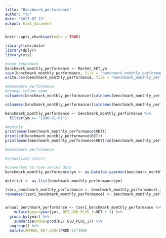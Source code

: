 ```yaml
---
title: "Benchmark_performance"
author: "Yu"
date: "2023-07-19"
output: html_document
---
```


```r
knitr::opts_chunk$set(echo = TRUE)
```

```r
library(lubridate)
library(dplyr)
library(xts)
```


```r
#save benchmark
benchmark_monthly_performance <- Market_RET_ym
save(benchmark_monthly_performance, file = "benchmark_monthly_performance.Rdata")
write.csv(benchmark_monthly_performance, file = "benchmark_monthly_performance.csv")

```

```r
#benchmark performance
#change column name
colnames(benchmark_monthly_performance)[colnames(benchmark_monthly_performance) == "Benchmark"] <- "RET"

colnames(benchmark_monthly_performance)[colnames(benchmark_monthly_performance) == "date"] <- "ym"

benchmark_monthly_performance <- benchmark_monthly_performance %>% 
  filter(ym >= "1990-01-01")

#monthly
print(mean(benchmark_monthly_performance$RET))
print(sd(benchmark_monthly_performance$RET))
print(mean(benchmark_monthly_performance$RET)/sd(benchmark_monthly_performance$RET))
```

```r
#benchmark performance

#annualized return

#converted to time series data
benchmark_monthly_performance$ym <- as.Date(as.yearmon(benchmark_monthly_performance$ym,"%Y.%m"))

datelist <- as.list(benchmark_monthly_performance$ym)

tseri_benchmark_monthly_performance <- benchmark_monthly_performance[,2]
rownames(tseri_benchmark_monthly_performance) <- benchmark_monthly_performance$ym


annual_benchmark_performance <- tseri_benchmark_monthly_performance %>%
    mutate(year=year(ym), RET.USD_PLUS_1=RET + 1) %>%
  group_by(year) %>%
    summarise(PROD=prod(RET.USD_PLUS_1)) %>%
  ungroup() %>%
  mutate(ANNUAL_RET.USD=(PROD-1)*100)
```

